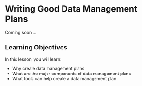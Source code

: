 # Writing Good Data Management Plans

Coming soon....

## Learning Objectives

In this lesson, you will learn:

- Why create data management plans
- What are the major components of data management plans
- What tools can help create a data management plan
